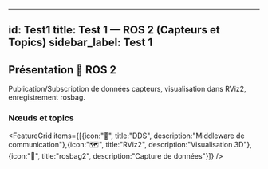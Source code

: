 
---
id: Test1
title: Test 1 — ROS 2 (Capteurs et Topics)
sidebar_label: Test 1
---

## Présentation <span className="badge-sticker badge-it">🤖 ROS 2</span>

<InfoCard type="info" title="Aperçu du test" icon="🛰️">
Publication/Subscription de données capteurs, visualisation dans RViz2, enregistrement rosbag.
</InfoCard>

### Nœuds et topics
<Table headers={["Nœud", "Topic", "Type"]}
  data={[["imu_node", "/imu/data", "sensor_msgs/Imu"],["odom_node", "/odom", "nav_msgs/Odometry"],["viz", "/tf", "tf2_msgs/TFMessage"]]}
/>

<FeatureGrid items={[{icon:"📡", title:"DDS", description:"Middleware de communication"},{icon:"🗺️", title:"RViz2", description:"Visualisation 3D"},{icon:"💾", title:"rosbag2", description:"Capture de données"}]} />


